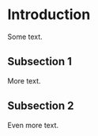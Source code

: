 # Introduction {#sec-introduction}

Some text.

## Subsection 1 {#sec-subsection-1}

More text.

## Subsection 2 {#sec-subsection-2}

Even more text.
